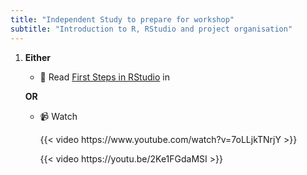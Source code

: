 ```yaml
---
title: "Independent Study to prepare for workshop"
subtitle: "Introduction to R, RStudio and project organisation"
---
```


1.  **Either** 
    
    -   📖 Read [First Steps in RStudio](https://3mmarand.github.io/comp4biosci/first_steps_rstudio.html) in 
    
    **OR** 
    
    -   📹 Watch

        {{< video https://www.youtube.com/watch?v=7oLLjkTNrjY >}}

        {{< video https://youtu.be/2Ke1FGdaMSI >}}


